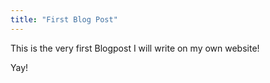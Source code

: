 ```yaml
---
title: "First Blog Post"
---
```


This is the very first Blogpost I will write on my own website! 

Yay!